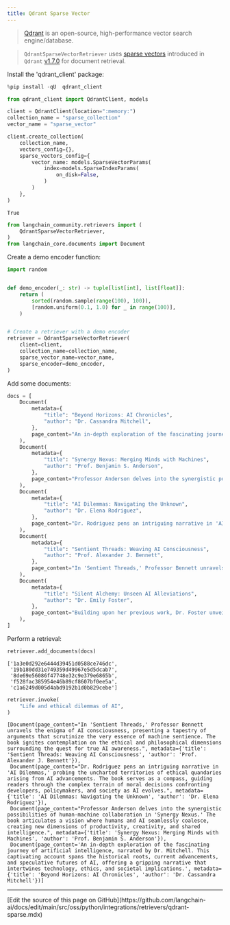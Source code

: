```yaml
---
title: Qdrant Sparse Vector
---
```


>[Qdrant](https://qdrant.tech/) is an open-source, high-performance vector search engine/database.

>`QdrantSparseVectorRetriever` uses [sparse vectors](https://qdrant.tech/articles/sparse-vectors/) introduced in `Qdrant` [v1.7.0](https://qdrant.tech/articles/qdrant-1.7.x/) for document retrieval.

Install the 'qdrant_client' package:

```python
%pip install -qU  qdrant_client
```

```python
from qdrant_client import QdrantClient, models

client = QdrantClient(location=":memory:")
collection_name = "sparse_collection"
vector_name = "sparse_vector"

client.create_collection(
    collection_name,
    vectors_config={},
    sparse_vectors_config={
        vector_name: models.SparseVectorParams(
            index=models.SparseIndexParams(
                on_disk=False,
            )
        )
    },
)
```

```output
True
```

```python
from langchain_community.retrievers import (
    QdrantSparseVectorRetriever,
)
from langchain_core.documents import Document
```

Create a demo encoder function:

```python
import random


def demo_encoder(_: str) -> tuple[list[int], list[float]]:
    return (
        sorted(random.sample(range(100), 100)),
        [random.uniform(0.1, 1.0) for _ in range(100)],
    )


# Create a retriever with a demo encoder
retriever = QdrantSparseVectorRetriever(
    client=client,
    collection_name=collection_name,
    sparse_vector_name=vector_name,
    sparse_encoder=demo_encoder,
)
```

Add some documents:

```python
docs = [
    Document(
        metadata={
            "title": "Beyond Horizons: AI Chronicles",
            "author": "Dr. Cassandra Mitchell",
        },
        page_content="An in-depth exploration of the fascinating journey of artificial intelligence, narrated by Dr. Mitchell. This captivating account spans the historical roots, current advancements, and speculative futures of AI, offering a gripping narrative that intertwines technology, ethics, and societal implications.",
    ),
    Document(
        metadata={
            "title": "Synergy Nexus: Merging Minds with Machines",
            "author": "Prof. Benjamin S. Anderson",
        },
        page_content="Professor Anderson delves into the synergistic possibilities of human-machine collaboration in 'Synergy Nexus.' The book articulates a vision where humans and AI seamlessly coalesce, creating new dimensions of productivity, creativity, and shared intelligence.",
    ),
    Document(
        metadata={
            "title": "AI Dilemmas: Navigating the Unknown",
            "author": "Dr. Elena Rodriguez",
        },
        page_content="Dr. Rodriguez pens an intriguing narrative in 'AI Dilemmas,' probing the uncharted territories of ethical quandaries arising from AI advancements. The book serves as a compass, guiding readers through the complex terrain of moral decisions confronting developers, policymakers, and society as AI evolves.",
    ),
    Document(
        metadata={
            "title": "Sentient Threads: Weaving AI Consciousness",
            "author": "Prof. Alexander J. Bennett",
        },
        page_content="In 'Sentient Threads,' Professor Bennett unravels the enigma of AI consciousness, presenting a tapestry of arguments that scrutinize the very essence of machine sentience. The book ignites contemplation on the ethical and philosophical dimensions surrounding the quest for true AI awareness.",
    ),
    Document(
        metadata={
            "title": "Silent Alchemy: Unseen AI Alleviations",
            "author": "Dr. Emily Foster",
        },
        page_content="Building upon her previous work, Dr. Foster unveils 'Silent Alchemy,' a profound examination of the covert presence of AI in our daily lives. This illuminating piece reveals the subtle yet impactful ways in which AI invisibly shapes our routines, emphasizing the need for heightened awareness in our technology-driven world.",
    ),
]
```

Perform a retrieval:

```python
retriever.add_documents(docs)
```

```output
['1a3e0d292e6444d39451d0588ce746dc',
 '19b180dd31e749359d49967e5d5dcab7',
 '8de69e56086f47748e32c9e379e6865b',
 'f528fac385954e46b89cf8607bf0ee5a',
 'c1a6249d005d4abd9192b1d0b829cebe']
```

```python
retriever.invoke(
    "Life and ethical dilemmas of AI",
)
```

```output
[Document(page_content="In 'Sentient Threads,' Professor Bennett unravels the enigma of AI consciousness, presenting a tapestry of arguments that scrutinize the very essence of machine sentience. The book ignites contemplation on the ethical and philosophical dimensions surrounding the quest for true AI awareness.", metadata={'title': 'Sentient Threads: Weaving AI Consciousness', 'author': 'Prof. Alexander J. Bennett'}),
 Document(page_content="Dr. Rodriguez pens an intriguing narrative in 'AI Dilemmas,' probing the uncharted territories of ethical quandaries arising from AI advancements. The book serves as a compass, guiding readers through the complex terrain of moral decisions confronting developers, policymakers, and society as AI evolves.", metadata={'title': 'AI Dilemmas: Navigating the Unknown', 'author': 'Dr. Elena Rodriguez'}),
 Document(page_content="Professor Anderson delves into the synergistic possibilities of human-machine collaboration in 'Synergy Nexus.' The book articulates a vision where humans and AI seamlessly coalesce, creating new dimensions of productivity, creativity, and shared intelligence.", metadata={'title': 'Synergy Nexus: Merging Minds with Machines', 'author': 'Prof. Benjamin S. Anderson'}),
 Document(page_content='An in-depth exploration of the fascinating journey of artificial intelligence, narrated by Dr. Mitchell. This captivating account spans the historical roots, current advancements, and speculative futures of AI, offering a gripping narrative that intertwines technology, ethics, and societal implications.', metadata={'title': 'Beyond Horizons: AI Chronicles', 'author': 'Dr. Cassandra Mitchell'})]
```

---

<Callout icon="pen-to-square" iconType="regular">
  [Edit the source of this page on GitHub](https://github.com/langchain-ai/docs/edit/main/src/oss/python/integrations/retrievers/qdrant-sparse.mdx)
</Callout>
